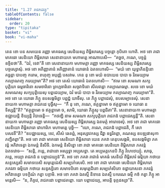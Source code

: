 ```yaml
---
title: "1.27 រាជភដវត្ថុ"
tableOfContents: false
sidebar:
  order: 20
type: "tipitaka"
basket: "vi"
book: "vi-maha"
---
```



<DynamicBreadcrumb />

<Division number="90" book="vi-maha">

<Paragraph number="426" book="vi-maha">
តេន ខោ បន សមយេន រញ្ញោ មាគធស្ស សេនិយស្ស ពិម្ពិសារស្ស បច្ចន្តោ កុបិតោ ហោតិ. អថ ខោ រាជា មាគធោ សេនិយោ ពិម្ពិសារោ សេនានាយកេ មហាមត្តេ អាណាបេសិ—  “គច្ឆថ, ភណេ, បច្ចន្តំ ឧច្ចិនថា”តិ. “ឯវំ, ទេវា”តិ ខោ សេនានាយកា មហាមត្តា រញ្ញោ មាគធស្ស សេនិយស្ស ពិម្ពិសារស្ស បច្ចស្សោសុំ. អថ ខោ អភិញ្ញាតានំ អភិញ្ញាតានំ យោធានំ ឯតទហោសិ—  “មយំ ខោ យុទ្ធាភិនន្ទិនោ គច្ឆន្តា បាបញ្ច ករោម, ពហុញ្ច អបុញ្ញំ បសវាម. កេន នុ ខោ មយំ ឧបាយេន បាបា ច វិរមេយ្យាម កល្យាណញ្ច ករេយ្យាមា”តិ?
</Paragraph>

<Paragraph number="427" book="vi-maha">
អថ ខោ តេសំ យោធានំ ឯតទហោសិ—  “ឥមេ ខោ សមណា សក្យបុត្តិយា ធម្មចារិនោ សមចារិនោ ព្រហ្មចារិនោ សច្ចវាទិនោ សីលវន្តោ កល្យាណធម្មា. សចេ ខោ មយំ សមណេសុ សក្យបុត្តិយេសុ បព្ពជេយ្យាម, ឯវំ មយំ បាបា ច វិរមេយ្យាម កល្យាណញ្ច ករេយ្យាមា”តិ. អថ ខោ តេ យោធា ភិក្ខូ ឧបសង្កមិត្វា បព្ពជ្ជំ យាចឹសុ. តេ ភិក្ខូ បព្ពាជេសុំ, ឧបសម្បាទេសុំ. សេនានាយកា មហាមត្តា រាជភដេ បុច្ឆឹសុ—  “កឹ នុ ខោ, ភណេ, ឥត្ថន្នាមោ ច ឥត្ថន្នាមោ ច យោធា ន ទិស្សន្តី”តិ? “ឥត្ថន្នាមោ ច ឥត្ថន្នាមោ ច, សាមិ, យោធា ភិក្ខូសុ បព្ពជិតា”តិ. សេនានាយកា មហាមត្តា ឧជ្ឈាយន្តិ ខិយ្យន្តិ វិបាចេន្តិ—  “កថញ្ហិ នាម សមណា សក្យបុត្តិយា រាជភដំ បព្ពាជេស្សន្តី”តិ. សេនានាយកា មហាមត្តា រញ្ញោ មាគធស្ស សេនិយស្ស ពិម្ពិសារស្ស ឯតមត្ថំ អារោចេសុំ.
</Paragraph>

<Paragraph number="428" book="vi-maha">
អថ ខោ រាជា មាគធោ សេនិយោ ពិម្ពិសារោ វោហារិកេ មហាមត្តេ បុច្ឆិ—  “យោ, ភណេ, រាជភដំ បព្ពាជេតិ, កឹ សោ បសវតី”តិ? “ឧបជ្ឈាយស្ស, ទេវ, សីសំ ឆេតព្ពំ, អនុស្សាវកស្ស ជិវ្ហា ឧទ្ធរិតព្ពា, គណស្ស ឧបឌ្ឍផាសុកា ភញ្ជិតព្ពា”តិ. អថ ខោ រាជា មាគធោ សេនិយោ ពិម្ពិសារោ យេន ភគវា តេនុបសង្កមិ, ឧបសង្កមិត្វា ភគវន្តំ អភិវាទេត្វា ឯកមន្តំ និសីទិ. ឯកមន្តំ និសិន្នោ ខោ រាជា មាគធោ សេនិយោ ពិម្ពិសារោ ភគវន្តំ ឯតទវោច—  “សន្តិ, ភន្តេ, រាជានោ អស្សទ្ធា អប្បសន្នា. តេ អប្បមត្តកេនបិ ភិក្ខូ វិហេឋេយ្យុំ. សាធុ, ភន្តេ, អយ្យា រាជភដំ ន បព្ពាជេយ្យុន៑”តិ. អថ ខោ ភគវា រាជានំ មាគធំ សេនិយំ ពិម្ពិសារំ ធម្មិយា កថាយ សន្ទស្សេសិ សមាទបេសិ សមុត្តេជេសិ សម្បហំសេសិ. អថ ខោ រាជា មាគធោ សេនិយោ ពិម្ពិសារោ ភគវតា ធម្មិយា កថាយ សន្ទស្សិតោ សមាទបិតោ សមុត្តេជិតោ សម្បហំសិតោ ឧដ្ឋាយាសនា ភគវន្តំ អភិវាទេត្វា បទក្ខិណំ កត្វា បក្កាមិ. អថ ខោ ភគវា ឯតស្មឹ និទានេ ឯតស្មឹ បករណេ ធម្មឹ កថំ កត្វា ភិក្ខូ អាមន្តេសិ—  “ន, ភិក្ខវេ, រាជភដោ បព្ពាជេតព្ពោ. យោ បព្ពាជេយ្យ, អាបត្តិ ទុក្កដស្សា”តិ.
</Paragraph>
</Division>